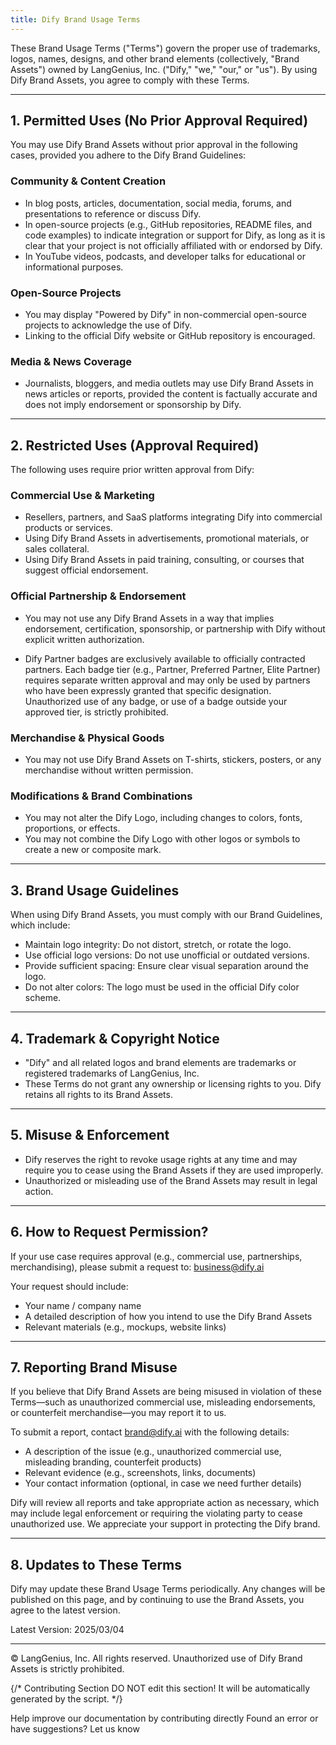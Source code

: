 ```yaml
---
title: Dify Brand Usage Terms
---
```


These Brand Usage Terms ("Terms") govern the proper use of trademarks, logos, names, designs, and other brand elements (collectively, "Brand Assets") owned by LangGenius, Inc. ("Dify," "we," "our," or "us"). By using Dify Brand Assets, you agree to comply with these Terms.

---
## 1. Permitted Uses (No Prior Approval Required)

You may use Dify Brand Assets without prior approval in the following cases, provided you adhere to the Dify Brand Guidelines:

### Community & Content Creation

- In blog posts, articles, documentation, social media, forums, and presentations to reference or discuss Dify.
- In open-source projects (e.g., GitHub repositories, README files, and code examples) to indicate integration or support for Dify, as long as it is clear that your project is not officially affiliated with or endorsed by Dify.
- In YouTube videos, podcasts, and developer talks for educational or informational purposes.

### Open-Source Projects

- You may display "Powered by Dify" in non-commercial open-source projects to acknowledge the use of Dify.
- Linking to the official Dify website or GitHub repository is encouraged.

### Media & News Coverage

- Journalists, bloggers, and media outlets may use Dify Brand Assets in news articles or reports, provided the content is factually accurate and does not imply endorsement or sponsorship by Dify.

---

## 2. Restricted Uses (Approval Required)

The following uses require prior written approval from Dify:

### Commercial Use & Marketing

- Resellers, partners, and SaaS platforms integrating Dify into commercial products or services.
- Using Dify Brand Assets in advertisements, promotional materials, or sales collateral.
- Using Dify Brand Assets in paid training, consulting, or courses that suggest official endorsement.

### Official Partnership & Endorsement

- You may not use any Dify Brand Assets in a way that implies endorsement, certification, sponsorship, or partnership with Dify without explicit written authorization.

- Dify Partner badges are exclusively available to officially contracted partners. Each badge tier (e.g., Partner, Preferred Partner, Elite Partner) requires separate written approval and may only be used by partners who have been expressly granted that specific designation. Unauthorized use of any badge, or use of a badge outside your approved tier, is strictly prohibited.

### Merchandise & Physical Goods

- You may not use Dify Brand Assets on T-shirts, stickers, posters, or any merchandise without written permission.

### Modifications & Brand Combinations

- You may not alter the Dify Logo, including changes to colors, fonts, proportions, or effects.
- You may not combine the Dify Logo with other logos or symbols to create a new or composite mark.

---

## 3. Brand Usage Guidelines

When using Dify Brand Assets, you must comply with our Brand Guidelines, which include:

- Maintain logo integrity: Do not distort, stretch, or rotate the logo.
- Use official logo versions: Do not use unofficial or outdated versions.
- Provide sufficient spacing: Ensure clear visual separation around the logo.
- Do not alter colors: The logo must be used in the official Dify color scheme.

---

## 4. Trademark & Copyright Notice

- "Dify" and all related logos and brand elements are trademarks or registered trademarks of LangGenius, Inc.
- These Terms do not grant any ownership or licensing rights to you. Dify retains all rights to its Brand Assets.

---

## 5. Misuse & Enforcement

- Dify reserves the right to revoke usage rights at any time and may require you to cease using the Brand Assets if they are used improperly.
- Unauthorized or misleading use of the Brand Assets may result in legal action.

---

## 6. How to Request Permission?

If your use case requires approval (e.g., commercial use, partnerships, merchandising), please submit a request to: [business@dify.ai](mailto:business@dify.ai)

Your request should include:

- Your name / company name
- A detailed description of how you intend to use the Dify Brand Assets
- Relevant materials (e.g., mockups, website links)

---
## 7. Reporting Brand Misuse

If you believe that Dify Brand Assets are being misused in violation of these Terms—such as unauthorized commercial use, misleading endorsements, or counterfeit merchandise—you may report it to us.

To submit a report, contact [brand@dify.ai](mailto:brand@dify.ai) with the following details:

- A description of the issue (e.g., unauthorized commercial use, misleading branding, counterfeit products)
- Relevant evidence (e.g., screenshots, links, documents)
- Your contact information (optional, in case we need further details)

Dify will review all reports and take appropriate action as necessary, which may include legal enforcement or requiring the violating party to cease unauthorized use. We appreciate your support in protecting the Dify brand.

---
## 8. Updates to These Terms

Dify may update these Brand Usage Terms periodically. Any changes will be published on this page, and by continuing to use the Brand Assets, you agree to the latest version.

Latest Version: 2025/03/04

---
© LangGenius, Inc. All rights reserved. Unauthorized use of Dify Brand Assets is strictly prohibited.

{/*
Contributing Section
DO NOT edit this section!
It will be automatically generated by the script.
*/}

<CardGroup cols="2">
    <Card
        title="Edit this page"
        icon="pen-to-square"
        href="https://github.com/langgenius/dify-docs-mintlify/edit/main/en/resources/about-dify/dify-brand-usage-terms.mdx"
    >
        Help improve our documentation by contributing directly
    </Card>
    <Card
        title="Report an issue"
        icon="github"
        href="https://github.com/langgenius/dify-docs-mintlify/issues/new?title=Documentation%20Issue%3A%20brand-usage-te&body=%23%23%20Issue%20Description%0A%3C%21--%20Please%20briefly%20describe%20the%20issue%20you%20found%20--%3E%0A%0A%23%23%20Page%20Link%0Ahttps%3A%2F%2Fgithub.com%2Flanggenius%2Fdify-docs-mintlify%2Fblob%2Fmain%2Fen/resources/about-dify%2Fdify-brand-usage-terms.mdx%0A%0A%23%23%20Suggested%20Changes%0A%3C%21--%20If%20you%20have%20specific%20suggestions%20for%20changes%2C%20please%20describe%20them%20here%20--%3E%0A%0A%3C%21--%20Thank%20you%20for%20helping%20improve%20our%20documentation%21%20--%3E"
    >
        Found an error or have suggestions? Let us know
    </Card>
</CardGroup>
